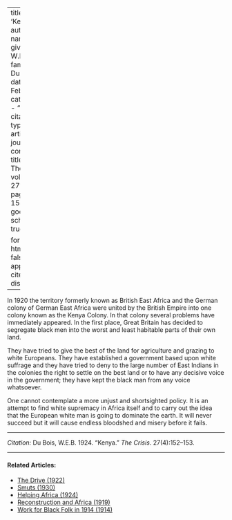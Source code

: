 
---
title: 'Kenya'
author:
  - name:
      given: W.E.B.
      family: Du Bois
date: Feb. 1924
categories: 
  - ""
citation: 
  type: article-journal
  container-title: The Crisis
  volume: 27
  issue: 4
  page: 152-153
google-scholar: true

format:
  html:
    toc: false
    appendix-cite-as: display
---


In 1920 the territory formerly known as British East Africa and the German colony of German East Africa were united by the British Empire into one colony known as the Kenya Colony. In that colony several problems have immediately appeared. In the first place, Great Britain has decided to segregate black men into the worst and least habitable parts of their own land.

They have tried to give the best of the land for agriculture and grazing to white Europeans. They have established a government based upon white suffrage and they have tried to deny to the large number of East Indians in the colonies the right to settle on the best land or to have any decisive voice in the government; they have kept the black man from any voice whatsoever.

One cannot contemplate a more unjust and shortsighted policy. It is an attempt to find white supremacy in Africa itself and to carry out the idea that the European white man is going to dominate the earth. It will never succeed but it will cause endless bloodshed and misery before it fails.

_____
*Citation:* Du Bois, W.E.B. 1924. "Kenya." *The Crisis*. 27(4):152&ndash;153.
<!-- Similar articles start here -->

<hr>
#### Related Articles:

* [The Drive (1922)](/Volumes/22/01/drive.html)
* [Smuts (1930)](/Volumes/37/02/smuts.html)
* [Helping Africa (1924)](/Volumes/28/03/helping_africa.html)
* [Reconstruction and Africa (1919)](/Volumes/17/04/reconstruction_and_africa.html)
* [Work for Black Folk in 1914 (1914)](/Volumes/07/04/work_for_black_folk.html)

<!-- Similar articles end here -->